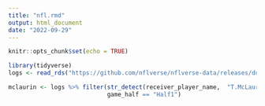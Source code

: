---
title: "nfl.rmd"
output: html_document
date: "2022-09-29"
---

```{r setup, include=FALSE}
knitr::opts_chunk$set(echo = TRUE)
```

```{r}
library(tidyverse)
logs <- read_rds("https://github.com/nflverse/nflverse-data/releases/download/pbp/play_by_play_2022.rds")
```

```{r}
mclaurin <- logs %>% filter(str_detect(receiver_player_name,  "T.McLaurin"),
                            game_half == "Half1")
```

